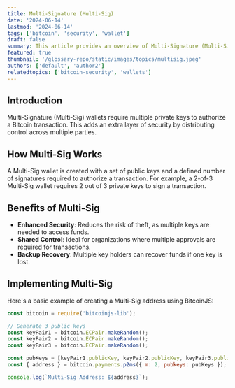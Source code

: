 ```yaml
---
title: Multi-Signature (Multi-Sig)
date: '2024-06-14'
lastmod: '2024-06-14'
tags: ['bitcoin', 'security', 'wallet']
draft: false
summary: This article provides an overview of Multi-Signature (Multi-Sig) wallets, their benefits, and how they enhance Bitcoin security.
featured: true
thumbnail: '/glossary-repo/static/images/topics/multisig.jpeg'
authors: ['default', 'author2']
relatedtopics: ['bitcoin-security', 'wallets']
---
```


## Introduction

Multi-Signature (Multi-Sig) wallets require multiple private keys to authorize a Bitcoin transaction. This adds an extra layer of security by distributing control across multiple parties.

## How Multi-Sig Works

A Multi-Sig wallet is created with a set of public keys and a defined number of signatures required to authorize a transaction. For example, a 2-of-3 Multi-Sig wallet requires 2 out of 3 private keys to sign a transaction.

## Benefits of Multi-Sig

- **Enhanced Security**: Reduces the risk of theft, as multiple keys are needed to access funds.
- **Shared Control**: Ideal for organizations where multiple approvals are required for transactions.
- **Backup Recovery**: Multiple key holders can recover funds if one key is lost.

## Implementing Multi-Sig

Here's a basic example of creating a Multi-Sig address using BitcoinJS:

```js
const bitcoin = require('bitcoinjs-lib');

// Generate 3 public keys
const keyPair1 = bitcoin.ECPair.makeRandom();
const keyPair2 = bitcoin.ECPair.makeRandom();
const keyPair3 = bitcoin.ECPair.makeRandom();

const pubKeys = [keyPair1.publicKey, keyPair2.publicKey, keyPair3.publicKey];
const { address } = bitcoin.payments.p2ms({ m: 2, pubkeys: pubKeys });

console.log(`Multi-Sig Address: ${address}`);
